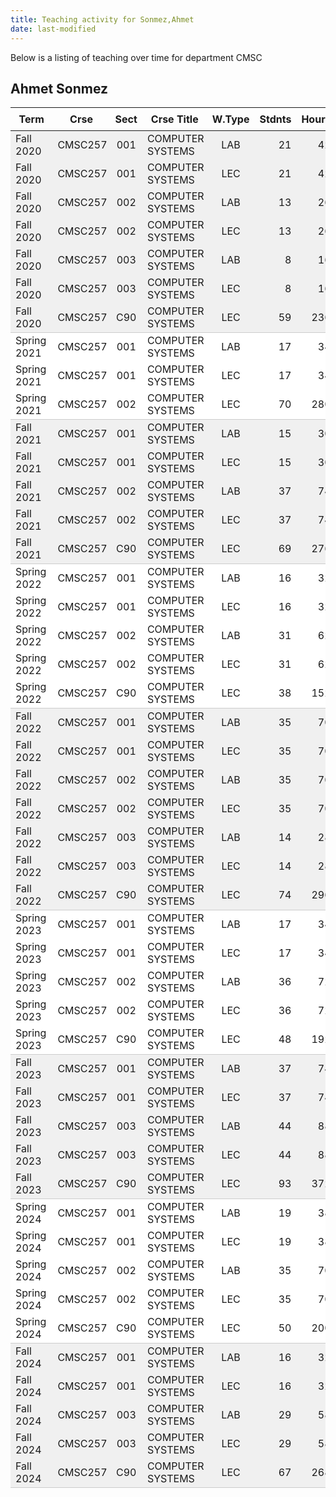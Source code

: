 ```yaml
---
title: Teaching activity for Sonmez,Ahmet
date: last-modified
---
```


Below is a listing of teaching over time for department CMSC


## Ahmet Sonmez

<style type="text/css">
#T_4c051 table {
  width: 100%;
  border-collapse: collapse;
}
#T_4c051 th {
  text-align: center;
  padding: 8px;
}
#T_4c051 td:nth-child(1) {
  padding-right: 10px;
  text-align: left;
}
#T_4c051 td:nth-child(2) {
  padding-right: 5px;
  text-align: left;
}
#T_4c051  td:nth-child(4) {
  padding-right: 5px;
  text-align: left;
}
#T_4c051 td:nth-child(3) {
  text-align: center;
}
#T_4c051  td:nth-child(5) {
  text-align: center;
}
#T_4c051 td:nth-child(6) {
  text-align: right;
}
#T_4c051  td:nth-child(7) {
  text-align: right;
}
#T_4c051_row0_col0, #T_4c051_row0_col1, #T_4c051_row0_col2, #T_4c051_row0_col3, #T_4c051_row0_col4, #T_4c051_row0_col5, #T_4c051_row0_col6, #T_4c051_row1_col0, #T_4c051_row1_col1, #T_4c051_row1_col2, #T_4c051_row1_col3, #T_4c051_row1_col4, #T_4c051_row1_col5, #T_4c051_row1_col6, #T_4c051_row2_col0, #T_4c051_row2_col1, #T_4c051_row2_col2, #T_4c051_row2_col3, #T_4c051_row2_col4, #T_4c051_row2_col5, #T_4c051_row2_col6, #T_4c051_row3_col0, #T_4c051_row3_col1, #T_4c051_row3_col2, #T_4c051_row3_col3, #T_4c051_row3_col4, #T_4c051_row3_col5, #T_4c051_row3_col6, #T_4c051_row4_col0, #T_4c051_row4_col1, #T_4c051_row4_col2, #T_4c051_row4_col3, #T_4c051_row4_col4, #T_4c051_row4_col5, #T_4c051_row4_col6, #T_4c051_row5_col0, #T_4c051_row5_col1, #T_4c051_row5_col2, #T_4c051_row5_col3, #T_4c051_row5_col4, #T_4c051_row5_col5, #T_4c051_row5_col6, #T_4c051_row10_col0, #T_4c051_row10_col1, #T_4c051_row10_col2, #T_4c051_row10_col3, #T_4c051_row10_col4, #T_4c051_row10_col5, #T_4c051_row10_col6, #T_4c051_row11_col0, #T_4c051_row11_col1, #T_4c051_row11_col2, #T_4c051_row11_col3, #T_4c051_row11_col4, #T_4c051_row11_col5, #T_4c051_row11_col6, #T_4c051_row12_col0, #T_4c051_row12_col1, #T_4c051_row12_col2, #T_4c051_row12_col3, #T_4c051_row12_col4, #T_4c051_row12_col5, #T_4c051_row12_col6, #T_4c051_row13_col0, #T_4c051_row13_col1, #T_4c051_row13_col2, #T_4c051_row13_col3, #T_4c051_row13_col4, #T_4c051_row13_col5, #T_4c051_row13_col6, #T_4c051_row20_col0, #T_4c051_row20_col1, #T_4c051_row20_col2, #T_4c051_row20_col3, #T_4c051_row20_col4, #T_4c051_row20_col5, #T_4c051_row20_col6, #T_4c051_row21_col0, #T_4c051_row21_col1, #T_4c051_row21_col2, #T_4c051_row21_col3, #T_4c051_row21_col4, #T_4c051_row21_col5, #T_4c051_row21_col6, #T_4c051_row22_col0, #T_4c051_row22_col1, #T_4c051_row22_col2, #T_4c051_row22_col3, #T_4c051_row22_col4, #T_4c051_row22_col5, #T_4c051_row22_col6, #T_4c051_row23_col0, #T_4c051_row23_col1, #T_4c051_row23_col2, #T_4c051_row23_col3, #T_4c051_row23_col4, #T_4c051_row23_col5, #T_4c051_row23_col6, #T_4c051_row24_col0, #T_4c051_row24_col1, #T_4c051_row24_col2, #T_4c051_row24_col3, #T_4c051_row24_col4, #T_4c051_row24_col5, #T_4c051_row24_col6, #T_4c051_row25_col0, #T_4c051_row25_col1, #T_4c051_row25_col2, #T_4c051_row25_col3, #T_4c051_row25_col4, #T_4c051_row25_col5, #T_4c051_row25_col6, #T_4c051_row32_col0, #T_4c051_row32_col1, #T_4c051_row32_col2, #T_4c051_row32_col3, #T_4c051_row32_col4, #T_4c051_row32_col5, #T_4c051_row32_col6, #T_4c051_row33_col0, #T_4c051_row33_col1, #T_4c051_row33_col2, #T_4c051_row33_col3, #T_4c051_row33_col4, #T_4c051_row33_col5, #T_4c051_row33_col6, #T_4c051_row34_col0, #T_4c051_row34_col1, #T_4c051_row34_col2, #T_4c051_row34_col3, #T_4c051_row34_col4, #T_4c051_row34_col5, #T_4c051_row34_col6, #T_4c051_row35_col0, #T_4c051_row35_col1, #T_4c051_row35_col2, #T_4c051_row35_col3, #T_4c051_row35_col4, #T_4c051_row35_col5, #T_4c051_row35_col6, #T_4c051_row42_col0, #T_4c051_row42_col1, #T_4c051_row42_col2, #T_4c051_row42_col3, #T_4c051_row42_col4, #T_4c051_row42_col5, #T_4c051_row42_col6, #T_4c051_row43_col0, #T_4c051_row43_col1, #T_4c051_row43_col2, #T_4c051_row43_col3, #T_4c051_row43_col4, #T_4c051_row43_col5, #T_4c051_row43_col6, #T_4c051_row44_col0, #T_4c051_row44_col1, #T_4c051_row44_col2, #T_4c051_row44_col3, #T_4c051_row44_col4, #T_4c051_row44_col5, #T_4c051_row44_col6, #T_4c051_row45_col0, #T_4c051_row45_col1, #T_4c051_row45_col2, #T_4c051_row45_col3, #T_4c051_row45_col4, #T_4c051_row45_col5, #T_4c051_row45_col6 {
  background-color: #f0f0f0;
  border-bottom: none;
}
#T_4c051_row6_col0, #T_4c051_row6_col1, #T_4c051_row6_col2, #T_4c051_row6_col3, #T_4c051_row6_col4, #T_4c051_row6_col5, #T_4c051_row6_col6, #T_4c051_row14_col0, #T_4c051_row14_col1, #T_4c051_row14_col2, #T_4c051_row14_col3, #T_4c051_row14_col4, #T_4c051_row14_col5, #T_4c051_row14_col6, #T_4c051_row26_col0, #T_4c051_row26_col1, #T_4c051_row26_col2, #T_4c051_row26_col3, #T_4c051_row26_col4, #T_4c051_row26_col5, #T_4c051_row26_col6, #T_4c051_row36_col0, #T_4c051_row36_col1, #T_4c051_row36_col2, #T_4c051_row36_col3, #T_4c051_row36_col4, #T_4c051_row36_col5, #T_4c051_row36_col6, #T_4c051_row46_col0, #T_4c051_row46_col1, #T_4c051_row46_col2, #T_4c051_row46_col3, #T_4c051_row46_col4, #T_4c051_row46_col5, #T_4c051_row46_col6 {
  background-color: #f0f0f0;
  border-bottom: 1px solid #ccc;
}
#T_4c051_row7_col0, #T_4c051_row7_col1, #T_4c051_row7_col2, #T_4c051_row7_col3, #T_4c051_row7_col4, #T_4c051_row7_col5, #T_4c051_row7_col6, #T_4c051_row8_col0, #T_4c051_row8_col1, #T_4c051_row8_col2, #T_4c051_row8_col3, #T_4c051_row8_col4, #T_4c051_row8_col5, #T_4c051_row8_col6, #T_4c051_row15_col0, #T_4c051_row15_col1, #T_4c051_row15_col2, #T_4c051_row15_col3, #T_4c051_row15_col4, #T_4c051_row15_col5, #T_4c051_row15_col6, #T_4c051_row16_col0, #T_4c051_row16_col1, #T_4c051_row16_col2, #T_4c051_row16_col3, #T_4c051_row16_col4, #T_4c051_row16_col5, #T_4c051_row16_col6, #T_4c051_row17_col0, #T_4c051_row17_col1, #T_4c051_row17_col2, #T_4c051_row17_col3, #T_4c051_row17_col4, #T_4c051_row17_col5, #T_4c051_row17_col6, #T_4c051_row18_col0, #T_4c051_row18_col1, #T_4c051_row18_col2, #T_4c051_row18_col3, #T_4c051_row18_col4, #T_4c051_row18_col5, #T_4c051_row18_col6, #T_4c051_row27_col0, #T_4c051_row27_col1, #T_4c051_row27_col2, #T_4c051_row27_col3, #T_4c051_row27_col4, #T_4c051_row27_col5, #T_4c051_row27_col6, #T_4c051_row28_col0, #T_4c051_row28_col1, #T_4c051_row28_col2, #T_4c051_row28_col3, #T_4c051_row28_col4, #T_4c051_row28_col5, #T_4c051_row28_col6, #T_4c051_row29_col0, #T_4c051_row29_col1, #T_4c051_row29_col2, #T_4c051_row29_col3, #T_4c051_row29_col4, #T_4c051_row29_col5, #T_4c051_row29_col6, #T_4c051_row30_col0, #T_4c051_row30_col1, #T_4c051_row30_col2, #T_4c051_row30_col3, #T_4c051_row30_col4, #T_4c051_row30_col5, #T_4c051_row30_col6, #T_4c051_row37_col0, #T_4c051_row37_col1, #T_4c051_row37_col2, #T_4c051_row37_col3, #T_4c051_row37_col4, #T_4c051_row37_col5, #T_4c051_row37_col6, #T_4c051_row38_col0, #T_4c051_row38_col1, #T_4c051_row38_col2, #T_4c051_row38_col3, #T_4c051_row38_col4, #T_4c051_row38_col5, #T_4c051_row38_col6, #T_4c051_row39_col0, #T_4c051_row39_col1, #T_4c051_row39_col2, #T_4c051_row39_col3, #T_4c051_row39_col4, #T_4c051_row39_col5, #T_4c051_row39_col6, #T_4c051_row40_col0, #T_4c051_row40_col1, #T_4c051_row40_col2, #T_4c051_row40_col3, #T_4c051_row40_col4, #T_4c051_row40_col5, #T_4c051_row40_col6 {
  background-color: #ffffff;
  border-bottom: none;
}
#T_4c051_row9_col0, #T_4c051_row9_col1, #T_4c051_row9_col2, #T_4c051_row9_col3, #T_4c051_row9_col4, #T_4c051_row9_col5, #T_4c051_row9_col6, #T_4c051_row19_col0, #T_4c051_row19_col1, #T_4c051_row19_col2, #T_4c051_row19_col3, #T_4c051_row19_col4, #T_4c051_row19_col5, #T_4c051_row19_col6, #T_4c051_row31_col0, #T_4c051_row31_col1, #T_4c051_row31_col2, #T_4c051_row31_col3, #T_4c051_row31_col4, #T_4c051_row31_col5, #T_4c051_row31_col6, #T_4c051_row41_col0, #T_4c051_row41_col1, #T_4c051_row41_col2, #T_4c051_row41_col3, #T_4c051_row41_col4, #T_4c051_row41_col5, #T_4c051_row41_col6 {
  background-color: #ffffff;
  border-bottom: 1px solid #ccc;
}
</style>
<table id="T_4c051">
  <thead>
    <tr>
      <th id="T_4c051_level0_col0" class="col_heading level0 col0" >Term</th>
      <th id="T_4c051_level0_col1" class="col_heading level0 col1" >Crse</th>
      <th id="T_4c051_level0_col2" class="col_heading level0 col2" >Sect</th>
      <th id="T_4c051_level0_col3" class="col_heading level0 col3" >Crse Title</th>
      <th id="T_4c051_level0_col4" class="col_heading level0 col4" >W.Type</th>
      <th id="T_4c051_level0_col5" class="col_heading level0 col5" >Stdnts</th>
      <th id="T_4c051_level0_col6" class="col_heading level0 col6" >Hours</th>
    </tr>
  </thead>
  <tbody>
    <tr>
      <td id="T_4c051_row0_col0" class="data row0 col0" >Fall 2020</td>
      <td id="T_4c051_row0_col1" class="data row0 col1" >CMSC257</td>
      <td id="T_4c051_row0_col2" class="data row0 col2" >001</td>
      <td id="T_4c051_row0_col3" class="data row0 col3" >COMPUTER SYSTEMS</td>
      <td id="T_4c051_row0_col4" class="data row0 col4" >LAB</td>
      <td id="T_4c051_row0_col5" class="data row0 col5" >21</td>
      <td id="T_4c051_row0_col6" class="data row0 col6" >42</td>
    </tr>
    <tr>
      <td id="T_4c051_row1_col0" class="data row1 col0" >Fall 2020</td>
      <td id="T_4c051_row1_col1" class="data row1 col1" >CMSC257</td>
      <td id="T_4c051_row1_col2" class="data row1 col2" >001</td>
      <td id="T_4c051_row1_col3" class="data row1 col3" >COMPUTER SYSTEMS</td>
      <td id="T_4c051_row1_col4" class="data row1 col4" >LEC</td>
      <td id="T_4c051_row1_col5" class="data row1 col5" >21</td>
      <td id="T_4c051_row1_col6" class="data row1 col6" >42</td>
    </tr>
    <tr>
      <td id="T_4c051_row2_col0" class="data row2 col0" >Fall 2020</td>
      <td id="T_4c051_row2_col1" class="data row2 col1" >CMSC257</td>
      <td id="T_4c051_row2_col2" class="data row2 col2" >002</td>
      <td id="T_4c051_row2_col3" class="data row2 col3" >COMPUTER SYSTEMS</td>
      <td id="T_4c051_row2_col4" class="data row2 col4" >LAB</td>
      <td id="T_4c051_row2_col5" class="data row2 col5" >13</td>
      <td id="T_4c051_row2_col6" class="data row2 col6" >26</td>
    </tr>
    <tr>
      <td id="T_4c051_row3_col0" class="data row3 col0" >Fall 2020</td>
      <td id="T_4c051_row3_col1" class="data row3 col1" >CMSC257</td>
      <td id="T_4c051_row3_col2" class="data row3 col2" >002</td>
      <td id="T_4c051_row3_col3" class="data row3 col3" >COMPUTER SYSTEMS</td>
      <td id="T_4c051_row3_col4" class="data row3 col4" >LEC</td>
      <td id="T_4c051_row3_col5" class="data row3 col5" >13</td>
      <td id="T_4c051_row3_col6" class="data row3 col6" >26</td>
    </tr>
    <tr>
      <td id="T_4c051_row4_col0" class="data row4 col0" >Fall 2020</td>
      <td id="T_4c051_row4_col1" class="data row4 col1" >CMSC257</td>
      <td id="T_4c051_row4_col2" class="data row4 col2" >003</td>
      <td id="T_4c051_row4_col3" class="data row4 col3" >COMPUTER SYSTEMS</td>
      <td id="T_4c051_row4_col4" class="data row4 col4" >LAB</td>
      <td id="T_4c051_row4_col5" class="data row4 col5" >8</td>
      <td id="T_4c051_row4_col6" class="data row4 col6" >16</td>
    </tr>
    <tr>
      <td id="T_4c051_row5_col0" class="data row5 col0" >Fall 2020</td>
      <td id="T_4c051_row5_col1" class="data row5 col1" >CMSC257</td>
      <td id="T_4c051_row5_col2" class="data row5 col2" >003</td>
      <td id="T_4c051_row5_col3" class="data row5 col3" >COMPUTER SYSTEMS</td>
      <td id="T_4c051_row5_col4" class="data row5 col4" >LEC</td>
      <td id="T_4c051_row5_col5" class="data row5 col5" >8</td>
      <td id="T_4c051_row5_col6" class="data row5 col6" >16</td>
    </tr>
    <tr>
      <td id="T_4c051_row6_col0" class="data row6 col0" >Fall 2020</td>
      <td id="T_4c051_row6_col1" class="data row6 col1" >CMSC257</td>
      <td id="T_4c051_row6_col2" class="data row6 col2" >C90</td>
      <td id="T_4c051_row6_col3" class="data row6 col3" >COMPUTER SYSTEMS</td>
      <td id="T_4c051_row6_col4" class="data row6 col4" >LEC</td>
      <td id="T_4c051_row6_col5" class="data row6 col5" >59</td>
      <td id="T_4c051_row6_col6" class="data row6 col6" >236</td>
    </tr>
    <tr>
      <td id="T_4c051_row7_col0" class="data row7 col0" >Spring 2021</td>
      <td id="T_4c051_row7_col1" class="data row7 col1" >CMSC257</td>
      <td id="T_4c051_row7_col2" class="data row7 col2" >001</td>
      <td id="T_4c051_row7_col3" class="data row7 col3" >COMPUTER SYSTEMS</td>
      <td id="T_4c051_row7_col4" class="data row7 col4" >LAB</td>
      <td id="T_4c051_row7_col5" class="data row7 col5" >17</td>
      <td id="T_4c051_row7_col6" class="data row7 col6" >34</td>
    </tr>
    <tr>
      <td id="T_4c051_row8_col0" class="data row8 col0" >Spring 2021</td>
      <td id="T_4c051_row8_col1" class="data row8 col1" >CMSC257</td>
      <td id="T_4c051_row8_col2" class="data row8 col2" >001</td>
      <td id="T_4c051_row8_col3" class="data row8 col3" >COMPUTER SYSTEMS</td>
      <td id="T_4c051_row8_col4" class="data row8 col4" >LEC</td>
      <td id="T_4c051_row8_col5" class="data row8 col5" >17</td>
      <td id="T_4c051_row8_col6" class="data row8 col6" >34</td>
    </tr>
    <tr>
      <td id="T_4c051_row9_col0" class="data row9 col0" >Spring 2021</td>
      <td id="T_4c051_row9_col1" class="data row9 col1" >CMSC257</td>
      <td id="T_4c051_row9_col2" class="data row9 col2" >002</td>
      <td id="T_4c051_row9_col3" class="data row9 col3" >COMPUTER SYSTEMS</td>
      <td id="T_4c051_row9_col4" class="data row9 col4" >LEC</td>
      <td id="T_4c051_row9_col5" class="data row9 col5" >70</td>
      <td id="T_4c051_row9_col6" class="data row9 col6" >280</td>
    </tr>
    <tr>
      <td id="T_4c051_row10_col0" class="data row10 col0" >Fall 2021</td>
      <td id="T_4c051_row10_col1" class="data row10 col1" >CMSC257</td>
      <td id="T_4c051_row10_col2" class="data row10 col2" >001</td>
      <td id="T_4c051_row10_col3" class="data row10 col3" >COMPUTER SYSTEMS</td>
      <td id="T_4c051_row10_col4" class="data row10 col4" >LAB</td>
      <td id="T_4c051_row10_col5" class="data row10 col5" >15</td>
      <td id="T_4c051_row10_col6" class="data row10 col6" >30</td>
    </tr>
    <tr>
      <td id="T_4c051_row11_col0" class="data row11 col0" >Fall 2021</td>
      <td id="T_4c051_row11_col1" class="data row11 col1" >CMSC257</td>
      <td id="T_4c051_row11_col2" class="data row11 col2" >001</td>
      <td id="T_4c051_row11_col3" class="data row11 col3" >COMPUTER SYSTEMS</td>
      <td id="T_4c051_row11_col4" class="data row11 col4" >LEC</td>
      <td id="T_4c051_row11_col5" class="data row11 col5" >15</td>
      <td id="T_4c051_row11_col6" class="data row11 col6" >30</td>
    </tr>
    <tr>
      <td id="T_4c051_row12_col0" class="data row12 col0" >Fall 2021</td>
      <td id="T_4c051_row12_col1" class="data row12 col1" >CMSC257</td>
      <td id="T_4c051_row12_col2" class="data row12 col2" >002</td>
      <td id="T_4c051_row12_col3" class="data row12 col3" >COMPUTER SYSTEMS</td>
      <td id="T_4c051_row12_col4" class="data row12 col4" >LAB</td>
      <td id="T_4c051_row12_col5" class="data row12 col5" >37</td>
      <td id="T_4c051_row12_col6" class="data row12 col6" >74</td>
    </tr>
    <tr>
      <td id="T_4c051_row13_col0" class="data row13 col0" >Fall 2021</td>
      <td id="T_4c051_row13_col1" class="data row13 col1" >CMSC257</td>
      <td id="T_4c051_row13_col2" class="data row13 col2" >002</td>
      <td id="T_4c051_row13_col3" class="data row13 col3" >COMPUTER SYSTEMS</td>
      <td id="T_4c051_row13_col4" class="data row13 col4" >LEC</td>
      <td id="T_4c051_row13_col5" class="data row13 col5" >37</td>
      <td id="T_4c051_row13_col6" class="data row13 col6" >74</td>
    </tr>
    <tr>
      <td id="T_4c051_row14_col0" class="data row14 col0" >Fall 2021</td>
      <td id="T_4c051_row14_col1" class="data row14 col1" >CMSC257</td>
      <td id="T_4c051_row14_col2" class="data row14 col2" >C90</td>
      <td id="T_4c051_row14_col3" class="data row14 col3" >COMPUTER SYSTEMS</td>
      <td id="T_4c051_row14_col4" class="data row14 col4" >LEC</td>
      <td id="T_4c051_row14_col5" class="data row14 col5" >69</td>
      <td id="T_4c051_row14_col6" class="data row14 col6" >276</td>
    </tr>
    <tr>
      <td id="T_4c051_row15_col0" class="data row15 col0" >Spring 2022</td>
      <td id="T_4c051_row15_col1" class="data row15 col1" >CMSC257</td>
      <td id="T_4c051_row15_col2" class="data row15 col2" >001</td>
      <td id="T_4c051_row15_col3" class="data row15 col3" >COMPUTER SYSTEMS</td>
      <td id="T_4c051_row15_col4" class="data row15 col4" >LAB</td>
      <td id="T_4c051_row15_col5" class="data row15 col5" >16</td>
      <td id="T_4c051_row15_col6" class="data row15 col6" >32</td>
    </tr>
    <tr>
      <td id="T_4c051_row16_col0" class="data row16 col0" >Spring 2022</td>
      <td id="T_4c051_row16_col1" class="data row16 col1" >CMSC257</td>
      <td id="T_4c051_row16_col2" class="data row16 col2" >001</td>
      <td id="T_4c051_row16_col3" class="data row16 col3" >COMPUTER SYSTEMS</td>
      <td id="T_4c051_row16_col4" class="data row16 col4" >LEC</td>
      <td id="T_4c051_row16_col5" class="data row16 col5" >16</td>
      <td id="T_4c051_row16_col6" class="data row16 col6" >32</td>
    </tr>
    <tr>
      <td id="T_4c051_row17_col0" class="data row17 col0" >Spring 2022</td>
      <td id="T_4c051_row17_col1" class="data row17 col1" >CMSC257</td>
      <td id="T_4c051_row17_col2" class="data row17 col2" >002</td>
      <td id="T_4c051_row17_col3" class="data row17 col3" >COMPUTER SYSTEMS</td>
      <td id="T_4c051_row17_col4" class="data row17 col4" >LAB</td>
      <td id="T_4c051_row17_col5" class="data row17 col5" >31</td>
      <td id="T_4c051_row17_col6" class="data row17 col6" >62</td>
    </tr>
    <tr>
      <td id="T_4c051_row18_col0" class="data row18 col0" >Spring 2022</td>
      <td id="T_4c051_row18_col1" class="data row18 col1" >CMSC257</td>
      <td id="T_4c051_row18_col2" class="data row18 col2" >002</td>
      <td id="T_4c051_row18_col3" class="data row18 col3" >COMPUTER SYSTEMS</td>
      <td id="T_4c051_row18_col4" class="data row18 col4" >LEC</td>
      <td id="T_4c051_row18_col5" class="data row18 col5" >31</td>
      <td id="T_4c051_row18_col6" class="data row18 col6" >62</td>
    </tr>
    <tr>
      <td id="T_4c051_row19_col0" class="data row19 col0" >Spring 2022</td>
      <td id="T_4c051_row19_col1" class="data row19 col1" >CMSC257</td>
      <td id="T_4c051_row19_col2" class="data row19 col2" >C90</td>
      <td id="T_4c051_row19_col3" class="data row19 col3" >COMPUTER SYSTEMS</td>
      <td id="T_4c051_row19_col4" class="data row19 col4" >LEC</td>
      <td id="T_4c051_row19_col5" class="data row19 col5" >38</td>
      <td id="T_4c051_row19_col6" class="data row19 col6" >152</td>
    </tr>
    <tr>
      <td id="T_4c051_row20_col0" class="data row20 col0" >Fall 2022</td>
      <td id="T_4c051_row20_col1" class="data row20 col1" >CMSC257</td>
      <td id="T_4c051_row20_col2" class="data row20 col2" >001</td>
      <td id="T_4c051_row20_col3" class="data row20 col3" >COMPUTER SYSTEMS</td>
      <td id="T_4c051_row20_col4" class="data row20 col4" >LAB</td>
      <td id="T_4c051_row20_col5" class="data row20 col5" >35</td>
      <td id="T_4c051_row20_col6" class="data row20 col6" >70</td>
    </tr>
    <tr>
      <td id="T_4c051_row21_col0" class="data row21 col0" >Fall 2022</td>
      <td id="T_4c051_row21_col1" class="data row21 col1" >CMSC257</td>
      <td id="T_4c051_row21_col2" class="data row21 col2" >001</td>
      <td id="T_4c051_row21_col3" class="data row21 col3" >COMPUTER SYSTEMS</td>
      <td id="T_4c051_row21_col4" class="data row21 col4" >LEC</td>
      <td id="T_4c051_row21_col5" class="data row21 col5" >35</td>
      <td id="T_4c051_row21_col6" class="data row21 col6" >70</td>
    </tr>
    <tr>
      <td id="T_4c051_row22_col0" class="data row22 col0" >Fall 2022</td>
      <td id="T_4c051_row22_col1" class="data row22 col1" >CMSC257</td>
      <td id="T_4c051_row22_col2" class="data row22 col2" >002</td>
      <td id="T_4c051_row22_col3" class="data row22 col3" >COMPUTER SYSTEMS</td>
      <td id="T_4c051_row22_col4" class="data row22 col4" >LAB</td>
      <td id="T_4c051_row22_col5" class="data row22 col5" >35</td>
      <td id="T_4c051_row22_col6" class="data row22 col6" >70</td>
    </tr>
    <tr>
      <td id="T_4c051_row23_col0" class="data row23 col0" >Fall 2022</td>
      <td id="T_4c051_row23_col1" class="data row23 col1" >CMSC257</td>
      <td id="T_4c051_row23_col2" class="data row23 col2" >002</td>
      <td id="T_4c051_row23_col3" class="data row23 col3" >COMPUTER SYSTEMS</td>
      <td id="T_4c051_row23_col4" class="data row23 col4" >LEC</td>
      <td id="T_4c051_row23_col5" class="data row23 col5" >35</td>
      <td id="T_4c051_row23_col6" class="data row23 col6" >70</td>
    </tr>
    <tr>
      <td id="T_4c051_row24_col0" class="data row24 col0" >Fall 2022</td>
      <td id="T_4c051_row24_col1" class="data row24 col1" >CMSC257</td>
      <td id="T_4c051_row24_col2" class="data row24 col2" >003</td>
      <td id="T_4c051_row24_col3" class="data row24 col3" >COMPUTER SYSTEMS</td>
      <td id="T_4c051_row24_col4" class="data row24 col4" >LAB</td>
      <td id="T_4c051_row24_col5" class="data row24 col5" >14</td>
      <td id="T_4c051_row24_col6" class="data row24 col6" >28</td>
    </tr>
    <tr>
      <td id="T_4c051_row25_col0" class="data row25 col0" >Fall 2022</td>
      <td id="T_4c051_row25_col1" class="data row25 col1" >CMSC257</td>
      <td id="T_4c051_row25_col2" class="data row25 col2" >003</td>
      <td id="T_4c051_row25_col3" class="data row25 col3" >COMPUTER SYSTEMS</td>
      <td id="T_4c051_row25_col4" class="data row25 col4" >LEC</td>
      <td id="T_4c051_row25_col5" class="data row25 col5" >14</td>
      <td id="T_4c051_row25_col6" class="data row25 col6" >28</td>
    </tr>
    <tr>
      <td id="T_4c051_row26_col0" class="data row26 col0" >Fall 2022</td>
      <td id="T_4c051_row26_col1" class="data row26 col1" >CMSC257</td>
      <td id="T_4c051_row26_col2" class="data row26 col2" >C90</td>
      <td id="T_4c051_row26_col3" class="data row26 col3" >COMPUTER SYSTEMS</td>
      <td id="T_4c051_row26_col4" class="data row26 col4" >LEC</td>
      <td id="T_4c051_row26_col5" class="data row26 col5" >74</td>
      <td id="T_4c051_row26_col6" class="data row26 col6" >296</td>
    </tr>
    <tr>
      <td id="T_4c051_row27_col0" class="data row27 col0" >Spring 2023</td>
      <td id="T_4c051_row27_col1" class="data row27 col1" >CMSC257</td>
      <td id="T_4c051_row27_col2" class="data row27 col2" >001</td>
      <td id="T_4c051_row27_col3" class="data row27 col3" >COMPUTER SYSTEMS</td>
      <td id="T_4c051_row27_col4" class="data row27 col4" >LAB</td>
      <td id="T_4c051_row27_col5" class="data row27 col5" >17</td>
      <td id="T_4c051_row27_col6" class="data row27 col6" >34</td>
    </tr>
    <tr>
      <td id="T_4c051_row28_col0" class="data row28 col0" >Spring 2023</td>
      <td id="T_4c051_row28_col1" class="data row28 col1" >CMSC257</td>
      <td id="T_4c051_row28_col2" class="data row28 col2" >001</td>
      <td id="T_4c051_row28_col3" class="data row28 col3" >COMPUTER SYSTEMS</td>
      <td id="T_4c051_row28_col4" class="data row28 col4" >LEC</td>
      <td id="T_4c051_row28_col5" class="data row28 col5" >17</td>
      <td id="T_4c051_row28_col6" class="data row28 col6" >34</td>
    </tr>
    <tr>
      <td id="T_4c051_row29_col0" class="data row29 col0" >Spring 2023</td>
      <td id="T_4c051_row29_col1" class="data row29 col1" >CMSC257</td>
      <td id="T_4c051_row29_col2" class="data row29 col2" >002</td>
      <td id="T_4c051_row29_col3" class="data row29 col3" >COMPUTER SYSTEMS</td>
      <td id="T_4c051_row29_col4" class="data row29 col4" >LAB</td>
      <td id="T_4c051_row29_col5" class="data row29 col5" >36</td>
      <td id="T_4c051_row29_col6" class="data row29 col6" >72</td>
    </tr>
    <tr>
      <td id="T_4c051_row30_col0" class="data row30 col0" >Spring 2023</td>
      <td id="T_4c051_row30_col1" class="data row30 col1" >CMSC257</td>
      <td id="T_4c051_row30_col2" class="data row30 col2" >002</td>
      <td id="T_4c051_row30_col3" class="data row30 col3" >COMPUTER SYSTEMS</td>
      <td id="T_4c051_row30_col4" class="data row30 col4" >LEC</td>
      <td id="T_4c051_row30_col5" class="data row30 col5" >36</td>
      <td id="T_4c051_row30_col6" class="data row30 col6" >72</td>
    </tr>
    <tr>
      <td id="T_4c051_row31_col0" class="data row31 col0" >Spring 2023</td>
      <td id="T_4c051_row31_col1" class="data row31 col1" >CMSC257</td>
      <td id="T_4c051_row31_col2" class="data row31 col2" >C90</td>
      <td id="T_4c051_row31_col3" class="data row31 col3" >COMPUTER SYSTEMS</td>
      <td id="T_4c051_row31_col4" class="data row31 col4" >LEC</td>
      <td id="T_4c051_row31_col5" class="data row31 col5" >48</td>
      <td id="T_4c051_row31_col6" class="data row31 col6" >192</td>
    </tr>
    <tr>
      <td id="T_4c051_row32_col0" class="data row32 col0" >Fall 2023</td>
      <td id="T_4c051_row32_col1" class="data row32 col1" >CMSC257</td>
      <td id="T_4c051_row32_col2" class="data row32 col2" >001</td>
      <td id="T_4c051_row32_col3" class="data row32 col3" >COMPUTER SYSTEMS</td>
      <td id="T_4c051_row32_col4" class="data row32 col4" >LAB</td>
      <td id="T_4c051_row32_col5" class="data row32 col5" >37</td>
      <td id="T_4c051_row32_col6" class="data row32 col6" >74</td>
    </tr>
    <tr>
      <td id="T_4c051_row33_col0" class="data row33 col0" >Fall 2023</td>
      <td id="T_4c051_row33_col1" class="data row33 col1" >CMSC257</td>
      <td id="T_4c051_row33_col2" class="data row33 col2" >001</td>
      <td id="T_4c051_row33_col3" class="data row33 col3" >COMPUTER SYSTEMS</td>
      <td id="T_4c051_row33_col4" class="data row33 col4" >LEC</td>
      <td id="T_4c051_row33_col5" class="data row33 col5" >37</td>
      <td id="T_4c051_row33_col6" class="data row33 col6" >74</td>
    </tr>
    <tr>
      <td id="T_4c051_row34_col0" class="data row34 col0" >Fall 2023</td>
      <td id="T_4c051_row34_col1" class="data row34 col1" >CMSC257</td>
      <td id="T_4c051_row34_col2" class="data row34 col2" >003</td>
      <td id="T_4c051_row34_col3" class="data row34 col3" >COMPUTER SYSTEMS</td>
      <td id="T_4c051_row34_col4" class="data row34 col4" >LAB</td>
      <td id="T_4c051_row34_col5" class="data row34 col5" >44</td>
      <td id="T_4c051_row34_col6" class="data row34 col6" >88</td>
    </tr>
    <tr>
      <td id="T_4c051_row35_col0" class="data row35 col0" >Fall 2023</td>
      <td id="T_4c051_row35_col1" class="data row35 col1" >CMSC257</td>
      <td id="T_4c051_row35_col2" class="data row35 col2" >003</td>
      <td id="T_4c051_row35_col3" class="data row35 col3" >COMPUTER SYSTEMS</td>
      <td id="T_4c051_row35_col4" class="data row35 col4" >LEC</td>
      <td id="T_4c051_row35_col5" class="data row35 col5" >44</td>
      <td id="T_4c051_row35_col6" class="data row35 col6" >88</td>
    </tr>
    <tr>
      <td id="T_4c051_row36_col0" class="data row36 col0" >Fall 2023</td>
      <td id="T_4c051_row36_col1" class="data row36 col1" >CMSC257</td>
      <td id="T_4c051_row36_col2" class="data row36 col2" >C90</td>
      <td id="T_4c051_row36_col3" class="data row36 col3" >COMPUTER SYSTEMS</td>
      <td id="T_4c051_row36_col4" class="data row36 col4" >LEC</td>
      <td id="T_4c051_row36_col5" class="data row36 col5" >93</td>
      <td id="T_4c051_row36_col6" class="data row36 col6" >372</td>
    </tr>
    <tr>
      <td id="T_4c051_row37_col0" class="data row37 col0" >Spring 2024</td>
      <td id="T_4c051_row37_col1" class="data row37 col1" >CMSC257</td>
      <td id="T_4c051_row37_col2" class="data row37 col2" >001</td>
      <td id="T_4c051_row37_col3" class="data row37 col3" >COMPUTER SYSTEMS</td>
      <td id="T_4c051_row37_col4" class="data row37 col4" >LAB</td>
      <td id="T_4c051_row37_col5" class="data row37 col5" >19</td>
      <td id="T_4c051_row37_col6" class="data row37 col6" >38</td>
    </tr>
    <tr>
      <td id="T_4c051_row38_col0" class="data row38 col0" >Spring 2024</td>
      <td id="T_4c051_row38_col1" class="data row38 col1" >CMSC257</td>
      <td id="T_4c051_row38_col2" class="data row38 col2" >001</td>
      <td id="T_4c051_row38_col3" class="data row38 col3" >COMPUTER SYSTEMS</td>
      <td id="T_4c051_row38_col4" class="data row38 col4" >LEC</td>
      <td id="T_4c051_row38_col5" class="data row38 col5" >19</td>
      <td id="T_4c051_row38_col6" class="data row38 col6" >38</td>
    </tr>
    <tr>
      <td id="T_4c051_row39_col0" class="data row39 col0" >Spring 2024</td>
      <td id="T_4c051_row39_col1" class="data row39 col1" >CMSC257</td>
      <td id="T_4c051_row39_col2" class="data row39 col2" >002</td>
      <td id="T_4c051_row39_col3" class="data row39 col3" >COMPUTER SYSTEMS</td>
      <td id="T_4c051_row39_col4" class="data row39 col4" >LAB</td>
      <td id="T_4c051_row39_col5" class="data row39 col5" >35</td>
      <td id="T_4c051_row39_col6" class="data row39 col6" >70</td>
    </tr>
    <tr>
      <td id="T_4c051_row40_col0" class="data row40 col0" >Spring 2024</td>
      <td id="T_4c051_row40_col1" class="data row40 col1" >CMSC257</td>
      <td id="T_4c051_row40_col2" class="data row40 col2" >002</td>
      <td id="T_4c051_row40_col3" class="data row40 col3" >COMPUTER SYSTEMS</td>
      <td id="T_4c051_row40_col4" class="data row40 col4" >LEC</td>
      <td id="T_4c051_row40_col5" class="data row40 col5" >35</td>
      <td id="T_4c051_row40_col6" class="data row40 col6" >70</td>
    </tr>
    <tr>
      <td id="T_4c051_row41_col0" class="data row41 col0" >Spring 2024</td>
      <td id="T_4c051_row41_col1" class="data row41 col1" >CMSC257</td>
      <td id="T_4c051_row41_col2" class="data row41 col2" >C90</td>
      <td id="T_4c051_row41_col3" class="data row41 col3" >COMPUTER SYSTEMS</td>
      <td id="T_4c051_row41_col4" class="data row41 col4" >LEC</td>
      <td id="T_4c051_row41_col5" class="data row41 col5" >50</td>
      <td id="T_4c051_row41_col6" class="data row41 col6" >200</td>
    </tr>
    <tr>
      <td id="T_4c051_row42_col0" class="data row42 col0" >Fall 2024</td>
      <td id="T_4c051_row42_col1" class="data row42 col1" >CMSC257</td>
      <td id="T_4c051_row42_col2" class="data row42 col2" >001</td>
      <td id="T_4c051_row42_col3" class="data row42 col3" >COMPUTER SYSTEMS</td>
      <td id="T_4c051_row42_col4" class="data row42 col4" >LAB</td>
      <td id="T_4c051_row42_col5" class="data row42 col5" >16</td>
      <td id="T_4c051_row42_col6" class="data row42 col6" >32</td>
    </tr>
    <tr>
      <td id="T_4c051_row43_col0" class="data row43 col0" >Fall 2024</td>
      <td id="T_4c051_row43_col1" class="data row43 col1" >CMSC257</td>
      <td id="T_4c051_row43_col2" class="data row43 col2" >001</td>
      <td id="T_4c051_row43_col3" class="data row43 col3" >COMPUTER SYSTEMS</td>
      <td id="T_4c051_row43_col4" class="data row43 col4" >LEC</td>
      <td id="T_4c051_row43_col5" class="data row43 col5" >16</td>
      <td id="T_4c051_row43_col6" class="data row43 col6" >32</td>
    </tr>
    <tr>
      <td id="T_4c051_row44_col0" class="data row44 col0" >Fall 2024</td>
      <td id="T_4c051_row44_col1" class="data row44 col1" >CMSC257</td>
      <td id="T_4c051_row44_col2" class="data row44 col2" >003</td>
      <td id="T_4c051_row44_col3" class="data row44 col3" >COMPUTER SYSTEMS</td>
      <td id="T_4c051_row44_col4" class="data row44 col4" >LAB</td>
      <td id="T_4c051_row44_col5" class="data row44 col5" >29</td>
      <td id="T_4c051_row44_col6" class="data row44 col6" >58</td>
    </tr>
    <tr>
      <td id="T_4c051_row45_col0" class="data row45 col0" >Fall 2024</td>
      <td id="T_4c051_row45_col1" class="data row45 col1" >CMSC257</td>
      <td id="T_4c051_row45_col2" class="data row45 col2" >003</td>
      <td id="T_4c051_row45_col3" class="data row45 col3" >COMPUTER SYSTEMS</td>
      <td id="T_4c051_row45_col4" class="data row45 col4" >LEC</td>
      <td id="T_4c051_row45_col5" class="data row45 col5" >29</td>
      <td id="T_4c051_row45_col6" class="data row45 col6" >58</td>
    </tr>
    <tr>
      <td id="T_4c051_row46_col0" class="data row46 col0" >Fall 2024</td>
      <td id="T_4c051_row46_col1" class="data row46 col1" >CMSC257</td>
      <td id="T_4c051_row46_col2" class="data row46 col2" >C90</td>
      <td id="T_4c051_row46_col3" class="data row46 col3" >COMPUTER SYSTEMS</td>
      <td id="T_4c051_row46_col4" class="data row46 col4" >LEC</td>
      <td id="T_4c051_row46_col5" class="data row46 col5" >67</td>
      <td id="T_4c051_row46_col6" class="data row46 col6" >268</td>
    </tr>
  </tbody>
</table>


